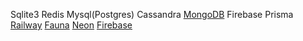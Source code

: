 Sqlite3
Redis
Mysql(Postgres)
Cassandra
[MongoDB](https://www.mongodb.com/)
Firebase
Prisma
[Railway](https://railway.app/dashboard)
[Fauna](https://fauna.com/)
[Neon](https://neon.tech/)
[Firebase](https://firebase.google.com/)